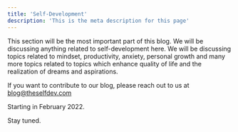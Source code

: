 ```yaml
---
title: 'Self-Development'
description: 'This is the meta description for this page'
---
```


This section will be the most important part of this blog. We will be discussing anything related to self-development here. We will be discussing
topics related to mindset, productivity, anxiety, personal growth and many more topics related to topics which enhance quality of life and the realization of dreams and aspirations.

If you want to contribute to our blog, please reach out to us at blog@theselfdev.com

Starting in February 2022.

Stay tuned.
